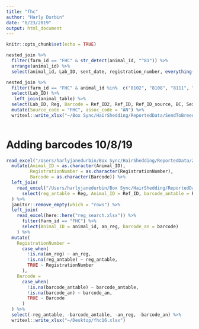 ```yaml
---
title: "fhc"
author: "Harly Durbin"
date: "8/23/2019"
output: html_document
---
```


```r
knitr::opts_chunk$set(echo = TRUE)
```

```r
nested_join %>% 
  filter(farm_id == "FHC" & str_detect(animal_id, "^81")) %>% 
  arrange(animal_id) %>% 
  select(animal_id, Lab_ID, sent_date, registration_number, everything())
```

```r
nested_join %>% 
  filter(farm_id == "FHC" & animal_id %in%  c("8102", "8108", "8111", "8114", "8120", "8124", "8133", "8141", "8142", "8147", "8176")) %>% 
  select(Lab_ID) %>% 
   left_join(animal_table) %>% 
  select(Lab_ID, Reg, Barcode = Ref_ID2, Ref_ID, Ref_ID_source, BC, Sex, DOB, Sire_Reg, Dam_Reg, registered, breed_assoc) %>% 
  mutate(Source_code = "FHC", assoc_code = "AN") %>% 
  writexl::write_xlsx("~/Box Sync/HairShedding/ReportedData/SendToBreedAssociations/20190823.AN.xlsx")
  
```

# Adding barcodes 10/8/19

```r
read_excel("/Users/harlyjanedurbin/Box Sync/HairShedding/ReportedData/2016/DataRecording_FHC_2016.xlsx", sheet = 1) %>% 
  mutate(Animal_ID = as.character(Animal_ID), 
         RegistrationNumber = as.character(RegistrationNumber),
         Barcode = as.character(Barcode)) %>% 
  left_join(
    read_excel("/Users/harlyjanedurbin/Box Sync/HairShedding/ReportedData/2019/DataRecording_FHC_2019.xlsx", sheet = "Animal") %>%
      select(reg_antable = Reg, Animal_ID = Ref_ID, barcode_antable = Ref_ID2)
  ) %>% 
  janitor::remove_empty(which = "rows") %>% 
  left_join(
    read_excel(here::here("reg_search.xlsx")) %>% 
      filter(farm_id == "FHC") %>% 
      select(Animal_ID = animal_id, an_reg, barcode_an = barcode)
    ) %>% 
  mutate(
    RegistrationNumber = 
      case_when(
        !is.na(an_reg) ~ an_reg,
        !is.na(reg_antable) ~ reg_antable,
        TRUE ~ RegistrationNumber
      ),
    Barcode = 
      case_when(
        !is.na(barcode_antable) ~ barcode_antable,
        !is.na(barcode_an) ~ barcode_an,
        TRUE ~ Barcode
      )
  ) %>% 
  select(-reg_antable, -barcode_antable, -an_reg, -barcode_an) %>% 
  writexl::write_xlsx("~/Desktop/fhc16.xlsx")
  
```

